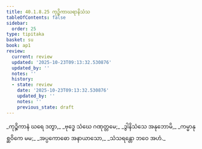 ```yaml
---
title: 40.1.8.25 ကုဉ္စိကာဃရာနိသံသ
tableOfContents: false
sidebar:
  order: 25
type: tipitaka
basket: su
book: ap1
review:
  current: review
  updated: '2025-10-23T09:13:32.530876'
  updated_by: ''
  notes: ''
  history:
  - state: review
    date: '2025-10-23T09:13:32.530876'
    updated_by: ''
    notes: ''
    previous_state: draft
---
```



<ReviewStatus review={frontmatter.review} showDetails={true} />

<HypothesisAnnotation frontmatter={frontmatter} />

<DynamicBreadcrumb />

<Division number="155" book="ap1" e="ch" v="20" p="364">

<Paragraph number="4452" type="verses" book="ap1">
_ကုဉ္စိကာနံ ဃရေ ဒတွာ,_  
_ဗုဒ္ဓေ သံဃေ ဂဏုတ္တမေ;_  
_ဒွါနိသံသေ အနုဘောမိ,_  
_ကမ္မာနုစ္ဆဝိကေ မမ;_  
_အပ္ပကောဓော အနာယာသော,_  
_သံသရန္တော ဘဝေ အဟံ._
</Paragraph>
</Division>